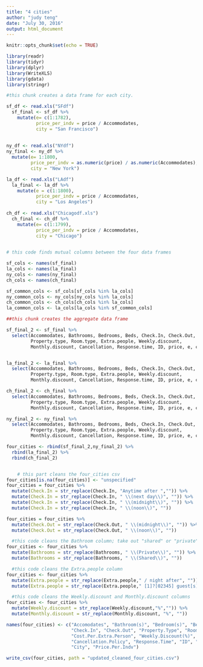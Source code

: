 ```yaml
---
title: "4 cities"
author: "judy teng"
date: "July 30, 2016"
output: html_document
---
```


```r
knitr::opts_chunk$set(echo = TRUE)
```

```r
library(readr)
library(tidyr)
library(dplyr)
library(WriteXLS)
library(gdata)
library(stringr)
```


```r
#this chunk creates a data frame for each city. 

sf_df <- read.xls("SFdf")
  sf_final <- sf_df %>%
    mutate(e= c(1:1782),
           price_per_indv = price / Accommodates,
           city = "San Francisco") 
  
  
ny_df <- read.xls("NYdf")
ny_final <- ny_df %>%
  mutate(e= 1:1800,
         price_per_indv = as.numeric(price) / as.numeric(Accommodates),
         city = "New York")

la_df <- read.xls("LAdf")
  la_final <- la_df %>%
    mutate(e = c(1:1800),
           price_per_indv = price / Accommodates,
           city = "Los Angeles")
  
ch_df <- read.xls("Chicagodf.xls")
  ch_final <- ch_df %>%
    mutate(e= c(1:1799),
           price_per_indv = price / Accommodates,
           city = "Chicago")
  
```



```r
# this code finds mutual columns between the four data frames

sf_cols <- names(sf_final)
la_cols <- names(la_final)
ny_cols <- names(ny_final)
ch_cols <- names(ch_final)

sf_common_cols <- sf_cols[sf_cols %in% la_cols]
ny_common_cols <- ny_cols[ny_cols %in% la_cols]
ch_common_cols <- ch_cols[ch_cols %in% la_cols]
la_common_cols <- la_cols[la_cols %in% sf_common_cols]

```

```r
##this chunk creates the aggregate data frame

sf_final_2 <- sf_final %>%
  select(Accommodates, Bathrooms, Bedrooms, Beds, Check.In, Check.Out, 
         Property.type, Room.type, Extra.people, Weekly.discount, 
         Monthly.discount, Cancellation, Response.time, ID, price, e, city, price_per_indv)


la_final_2 <- la_final %>%
  select(Accommodates, Bathrooms, Bedrooms, Beds, Check.In, Check.Out, 
         Property.type, Room.type, Extra.people, Weekly.discount, 
         Monthly.discount, Cancellation, Response.time, ID, price, e, city, price_per_indv)

ch_final_2 <- ch_final %>%
  select(Accommodates, Bathrooms, Bedrooms, Beds, Check.In, Check.Out, 
         Property.type, Room.type, Extra.people, Weekly.discount, 
         Monthly.discount, Cancellation, Response.time, ID, price, e, city, price_per_indv)

ny_final_2 <- ny_final %>%
  select(Accommodates, Bathrooms, Bedrooms, Beds, Check.In, Check.Out, 
         Property.type, Room.type, Extra.people, Weekly.discount, 
         Monthly.discount, Cancellation, Response.time, ID, price, e, city, price_per_indv)

four_cities <- rbind(sf_final_2,ny_final_2) %>%
  rbind(la_final_2) %>%
  rbind(ch_final_2)


    # this part cleans the four_cities csv
four_cities[is.na(four_cities)] <- "unspecified"
four_cities = four_cities %>%
  mutate(Check.In = str_replace(Check.In, "Anytime after ","")) %>%
  mutate(Check.In = str_replace(Check.In, " \\(next day\\)", "")) %>%
  mutate(Check.In = str_replace(Check.In, " \\(midnight\\)", "")) %>%
  mutate(Check.In = str_replace(Check.In, " \\(noon\\)", ""))

four_cities = four_cities %>%
  mutate(Check.Out = str_replace(Check.Out, " \\(midnight\\)", "")) %>%
  mutate(Check.Out = str_replace(Check.Out, " \\(noon\\)", ""))

  #this code cleans the Bathroom column; take out "shared" or "private"
four_cities <- four_cities %>%
  mutate(Bathrooms = str_replace(Bathrooms, " \\(Private\\)", "")) %>%
  mutate(Bathrooms = str_replace(Bathrooms, " \\(Shared\\)", ""))

  #this code cleans the Extra.people column
four_cities <- four_cities %>%
  mutate(Extra.people = str_replace(Extra.people," / night after", "")) %>%
  mutate(Extra.people = str_replace(Extra.people," [1]?[02345] guest[s]?", "")) 

  #this code cleans the Weekly.discount and Monthly.discount columns
four_cities <- four_cities %>%
  mutate(Weekly.discount = str_replace(Weekly.discount,"%","")) %>%
  mutate(Monthly.discount = str_replace(Monthly.discount, "%", ""))

names(four_cities) <- c("Accomodates", "Bathroom(s)", "Bedroom(s)", "Bed(s)", 
                        "Check.In", "Check.Out", "Property.Type", "Room.Type",
                        "Cost.Per.Extra.Person", "Weekly.Discount(%)", "Monthly.Discount(%)",
                        "Cancellation.Policy", "Response.Time", "ID", "Price", "e", 
                        "City", "Price.Per.Indv")

write_csv(four_cities, path = "updated_cleaned_four_cities.csv")


```

